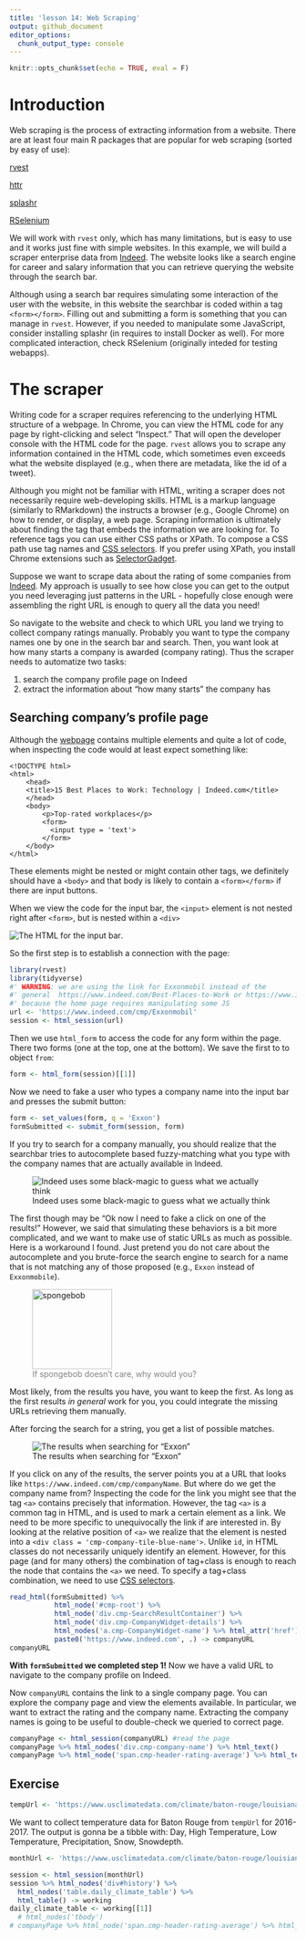 ```yaml
---
title: 'lesson 14: Web Scraping'
output: github_document
editor_options:
  chunk_output_type: console
---
```


```r
knitr::opts_chunk$set(echo = TRUE, eval = F)
```

# Introduction

Web scraping is the process of extracting information from a website. There are at least four main R packages that are popular for web scraping (sorted by easy of use):

[rvest](https://github.com/hadley/rvest)

[httr](https://github.com/r-lib/httr)

[splashr](https://github.com/hrbrmstr/splashr)

[RSelenium](https://github.com/ropensci/RSelenium)

We will work with `rvest` only, which has many limitations, but is easy to use and it works just fine with simple websites. In this example, we will build a scraper enterprise data from [Indeed](https://www.indeed.com/). The website looks like a search engine for career and salary information that you can retrieve querying the website through the search bar.

Although using a search bar requires simulating some interaction of the user with the website, in this website the searchbar is coded within a tag `<form></form>`. Filling out and submitting a form is something that you can manage in `rvest`. However, if you needed to manipulate some JavaScript, consider installing splashr (in requires to install Docker as well). For more complicated interaction, check RSelenium (originally inteded for testing webapps).

# The scraper

Writing code for a scraper requires referencing to the underlying HTML structure of a webpage. In Chrome, you can view the HTML code for any page by right-clicking and select "Inspect." That will open the developer console with the HTML code for the page. `rvest` allows you to scrape any information contained in the HTML code, which sometimes even exceeds what the website displayed (e.g., when there are metadata, like the id of a tweet).

Although you might not be familiar with HTML, writing a scraper does not necessarily require web-developing skills. HTML is a markup language (similarly to RMarkdown) the instructs a browser (e.g., Google Chrome) on how to render, or display, a web page. Scraping information is ultimately about finding the tag that embeds the information we are looking for. To reference tags you can use either CSS paths or XPath. To compose a CSS path use tag names and [CSS selectors](https://www.w3schools.com/cssref/css_selectors.asp). If you prefer using XPath, you install Chrome extensions such as [SelectorGadget](https://selectorgadget.com/).

Suppose we want to scrape data about the rating of some companies from [Indeed](https://www.indeed.com/). My approach is usually to see how close you can get to the output you need leveraging just patterns in the URL - hopefully close enough were assembling the right URL is enough to query all the data you need!

So navigate to the website and check to which URL you land we trying to collect company ratings manually. Probably you want to type the company names one by one in the search bar and search. Then, you want look at how many starts a company is awarded (company rating). Thus the scraper needs to automatize two tasks:

 1. search the company profile page on Indeed
 2. extract the information about "how many starts" the company has

## Searching company's profile page

Although the [webpage](https://www.indeed.com/Best-Places-to-Work) contains multiple elements and quite a lot of code, when inspecting the code would at least expect something like:

```
<!DOCTYPE html>
<html>
    <head>
    <title>15 Best Places to Work: Technology | Indeed.com</title>
    </head>
    <body>
        <p>Top-rated workplaces</p>
        <form>
          <input type = 'text'> 
        </form>
    </body>
</html>
```

These elements might be nested or might contain other tags, we definitely should have a `<body>` and that body is likely to contain a `<form></form>` if there are input buttons.

When we view the code for the input bar, the `<input>` element is not nested right after `<form>`, but is nested within a `<div>`


![The HTML for the input bar](pics/divtag.png). 
 
So the first step is to establish a connection with the page:
 
```r
library(rvest)
library(tidyverse)
#' WARNING: we are using the link for Exxonmobil instead of the 
#' general  https://www.indeed.com/Best-Places-to-Work or https://www.indeed.com/cmp 
#' because the home page requires manipulating some JS
url <- 'https://www.indeed.com/cmp/Exxonmobil'
session <- html_session(url) 
```
 
Then we use `html_form` to access the code for any form within the page. There two forms (one at the top, one at the bottom). We save the first to to object `from`:
 
```r
form <- html_form(session)[[1]]
```

Now we need to fake a user who types a company name into the input bar and presses the submit button:

```r
form <- set_values(form, q = 'Exxon')
formSubmitted <- submit_form(session, form)
```

If you try to search for a company manually, you should realize that the searchbar tries to autocomplete based fuzzy-matching what you type with the company names that are actually available in Indeed. 

![Indeed uses some black-magic to guess what we actually think](pics/autcomplete.png)




The first though may be "Ok now I need to fake a click on one of the results!" However, we said that simulating these behaviors is a bit more complicated, and we want to make use of static URLs as much as possible. Here is a workaround I found. Just pretend you do not care about the autocomplete and you brute-force the search engine to search for a name that is not matching any of those proposed (e.g., `Exxon` instead of `Exxonmobile`).



<figure>
<img src="pics/Spongebobdoesntcare.jpg" alt="spongebob" style="width:10em;"/>
<figcaption  style="color: grey;">If spongebob doesn't care, why would you?</figcaption>
</figure>





Most likely, from the results you have, you want to keep the first. As long as the first results *in general* work for you, you could integrate the missing URLs retrieving them manually.

After forcing the search for a string, you get a list of possible matches. 

![The results when searching for "Exxon"](pics/listResults.png)




If you click on any of the results, the server points you at a URL that looks like `https://www.indeed.com/cmp/companyName`. But where do we get the company name from? Inspecting the code for the link you might see that the tag `<a>` contains precisely that information.
However, the tag `<a>` is a common tag in HTML, and is used to mark a certain element as a link. We need to be more specific to unequivocally the link if are interested in. By looking at the relative position of `<a>` we realize that the element is nested into a `<div class = 'cmp-company-tile-blue-name'>`. Unlike `id`, in HTML classes do not necessarily uniquely identify an element. However, for this page (and for many others) the combination of tag+class is enough to reach the node that contains the `<a>` we need.
To specify a tag+class combination, we need to use [CSS selectors](https://www.w3schools.com/cssref/css_selectors.asp).

```r
read_html(formSubmitted) %>% 
           html_node('#cmp-root') %>% 
           html_node('div.cmp-SearchResultContainer') %>% 
           html_node('div.cmp-CompanyWidget-details') %>% 
           html_nodes('a.cmp-CompanyWidget-name') %>% html_attr('href') %>% 
           paste0('https://www.indeed.com', .) -> companyURL
companyURL           
```


**With `formSubmitted` we completed step 1!** Now we have a valid URL to navigate to the company profile on Indeed. 

Now `companyURL` contains the link to a single company page. You can explore the company page and view the elements available. In particular, we want to extract the rating and the company name. Extracting the company names is going to be useful to double-check we queried to correct page.

```r
companyPage <- html_session(companyURL) #read the page
companyPage %>% html_nodes('div.cmp-company-name') %>% html_text() 
companyPage %>% html_node('span.cmp-header-rating-average') %>% html_text()
```


## Exercise

```r
tempUrl <- 'https://www.usclimatedata.com/climate/baton-rouge/louisiana/united-states/usla0033' 
```

We want to collect temperature data for Baton Rouge from `tempUrl` for 2016-2017. The output is gonna be a tibble with: Day, High Temperature, Low Temperature, Precipitation, Snow, Snowdepth.


```r
monthUrl <- 'https://www.usclimatedata.com/climate/baton-rouge/louisiana/united-states/usla0033/2018/10'

session <- html_session(monthUrl) 
session %>% html_nodes('div#history') %>% 
  html_nodes('table.daily_climate_table') %>% 
  html_table() -> working
daily_climate_table <- working[[1]]
  # html_nodes('tbody')
# companyPage %>% html_node('span.cmp-header-rating-average') %>% html_text()


```








